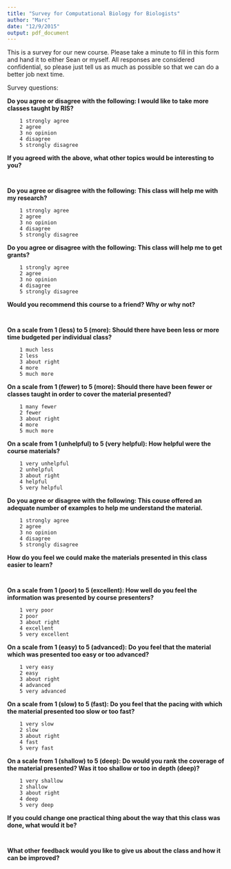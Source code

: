 ```yaml
---
title: "Survey for Computational Biology for Biologists"
author: "Marc"
date: "12/9/2015"
output: pdf_document
---
```


This is a survey for our new course.  Please take a minute to fill in this form and hand it to either Sean or myself.  All responses are considered confidential, so please just tell us as much as possible so that we can do a better job next time.


Survey questions:



**Do you agree or disagree with the following: I would like to take more classes taught by RIS?**

        1 strongly agree
        2 agree
        3 no opinion
        4 disagree
        5 strongly disagree

**If you agreed with the above, what other topics would be interesting to you?**
```


```

**Do you agree or disagree with the following: This class will help me with my research?** 

        1 strongly agree
        2 agree
        3 no opinion
        4 disagree
        5 strongly disagree


**Do you agree or disagree with the following: This class will help me to get grants?** 

        1 strongly agree
        2 agree
        3 no opinion
        4 disagree
        5 strongly disagree


**Would you recommend this course to a friend?  Why or why not?** 
```


```

**On a scale from 1 (less) to 5 (more): Should there have been less or more time budgeted per individual class?** 

        1 much less
        2 less
        3 about right
        4 more
        5 much more

**On a scale from 1 (fewer) to 5 (more): Should there have been fewer or classes taught in order to cover the material presented?** 

        1 many fewer
        2 fewer
        3 about right
        4 more
        5 much more

**On a scale from 1 (unhelpful) to 5 (very helpful): How helpful were the course materials?**

        1 very unhelpful
        2 unhelpful
        3 about right
        4 helpful
        5 very helpful

**Do you agree or disagree with the following: This couse offered an adequate number of examples to help me understand the material.** 

        1 strongly agree
        2 agree
        3 no opinion
        4 disagree
        5 strongly disagree

**How do you feel we could make the materials presented in this class easier to learn?**
```


```

**On a scale from 1 (poor) to 5 (excellent): How well do you feel the information was presented by course presenters?**

        1 very poor
        2 poor
        3 about right
        4 excellent
        5 very excellent

**On a scale from 1 (easy) to 5 (advanced): Do you feel that the material which was presented too easy or too advanced?** 

        1 very easy
        2 easy
        3 about right
        4 advanced
        5 very advanced

**On a scale from 1 (slow) to 5 (fast): Do you feel that the pacing with which the material presented too slow or too fast?**

        1 very slow
        2 slow
        3 about right
        4 fast
        5 very fast

**On a scale from 1 (shallow) to 5 (deep): Do would you rank the coverage of the material presented? Was it too shallow or too in depth (deep)?** 

        1 very shallow
        2 shallow
        3 about right
        4 deep
        5 very deep

**If you could change one practical thing about the way that this class was done, what would it be?**
```


```

**What other feedback would you like to give us about the class and how it can be improved?**
```


```

